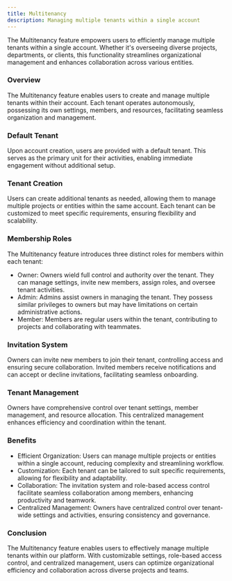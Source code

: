 ```yaml
---
title: Multitenancy
description: Managing multiple tenants within a single account
---
```



The Multitenancy feature empowers users to efficiently manage multiple tenants within a single account.
Whether it's overseeing diverse projects, departments, or clients, this functionality streamlines organizational
management and enhances collaboration across various entities.

### Overview
The Multitenancy feature enables users to create and manage multiple tenants within their account. Each tenant operates
autonomously, possessing its own settings, members, and resources, facilitating seamless organization and management.

### Default Tenant
Upon account creation, users are provided with a default tenant. This serves as the primary unit for their activities,
enabling immediate engagement without additional setup.

### Tenant Creation
Users can create additional tenants as needed, allowing them to manage multiple projects or entities within the same
account. Each tenant can be customized to meet specific requirements, ensuring flexibility and scalability.

### Membership Roles
The Multitenancy feature introduces three distinct roles for members within each tenant:

- Owner: Owners wield full control and authority over the tenant. They can manage settings, invite new members, assign roles, and oversee tenant activities.
- Admin: Admins assist owners in managing the tenant. They possess similar privileges to owners but may have limitations on certain administrative actions.
- Member: Members are regular users within the tenant, contributing to projects and collaborating with teammates.
### Invitation System
Owners can invite new members to join their tenant, controlling access and ensuring secure collaboration. Invited
members receive notifications and can accept or decline invitations, facilitating seamless onboarding.

### Tenant Management
Owners have comprehensive control over tenant settings, member management, and resource allocation. This centralized
management enhances efficiency and coordination within the tenant.

### Benefits
- Efficient Organization: Users can manage multiple projects or entities within a single account, reducing complexity and streamlining workflow.
- Customization: Each tenant can be tailored to suit specific requirements, allowing for flexibility and adaptability.
- Collaboration: The invitation system and role-based access control facilitate seamless collaboration among members, enhancing productivity and teamwork.
- Centralized Management: Owners have centralized control over tenant-wide settings and activities, ensuring consistency and governance.

### Conclusion
The Multitenancy feature enables users to effectively manage multiple tenants within our platform. With customizable
settings, role-based access control, and centralized management, users can optimize organizational efficiency and
collaboration across diverse projects and teams.